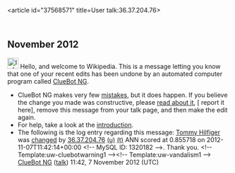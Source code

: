 <article id="37568571" title=User talk:36.37.204.76>
	<talkpage id="37568571" title="User talk:36.37.204.76">


== November 2012 ==
[[Image:Information.svg|left|25px|alt=|link=]] Hello, and welcome to Wikipedia. This is a message letting you know that one of your recent edits has been undone by an automated computer program called [[User:ClueBot NG|ClueBot NG]].
{{clear}}
* ClueBot NG makes very few [[User:ClueBot NG#Information About False Positives|mistakes]], but it does happen. If you believe the change you made was constructive, please [[User:ClueBot NG#Information About False Positives|read about it]], [{{User:ClueBot NG/Warnings/FPReport|1320182}} report it here], remove this message from your talk page, and then make the edit again.
* For help, take a look at the [[Wikipedia:Introduction|introduction]].
* The following is the log entry regarding this message: [[Tommy Hilfiger]] was [http://en.wikipedia.org/w/index.php?title=Tommy+Hilfiger&amp;diff=521811379&amp;oldid=520567959 changed] by [[Special:Contributions/36.37.204.76|36.37.204.76]] [[User:36.37.204.76|(u)]] [[User talk:36.37.204.76|(t)]] ANN scored at 0.855718 on 2012-11-07T11:42:14+00:00 &lt;!-- MySQL ID: 1320182 --&gt;. Thank you. &lt;!-- Template:uw-cluebotwarning1 --&gt;&lt;!-- Template:uw-vandalism1 --&gt; [[User:ClueBot NG|ClueBot NG]] ([[User talk:ClueBot NG|talk]]) 11:42, 7 November 2012 (UTC)
	</talkpage>
</article>
